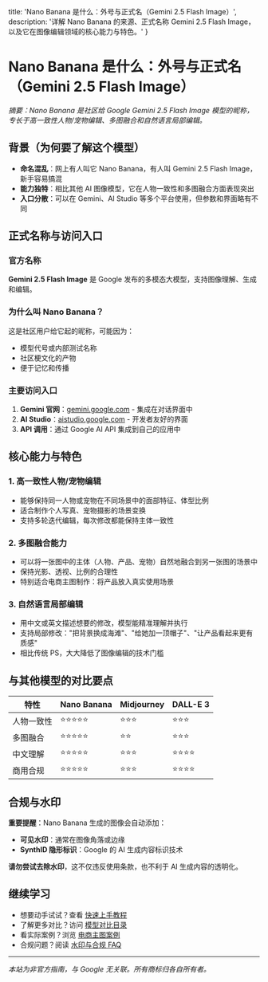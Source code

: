 
  title: 'Nano Banana 是什么：外号与正式名（Gemini 2.5 Flash Image）',
  description: '详解 Nano Banana 的来源、正式名称 Gemini 2.5 Flash Image，以及它在图像编辑领域的核心能力与特色。'
}

# Nano Banana 是什么：外号与正式名（Gemini 2.5 Flash Image）

*摘要：Nano Banana 是社区给 Google Gemini 2.5 Flash Image 模型的昵称，专长于高一致性人物/宠物编辑、多图融合和自然语言局部编辑。*

## 背景（为何要了解这个模型）

- **命名混乱**：网上有人叫它 Nano Banana，有人叫 Gemini 2.5 Flash Image，新手容易搞混
- **能力独特**：相比其他 AI 图像模型，它在人物一致性和多图融合方面表现突出
- **入口分散**：可以在 Gemini、AI Studio 等多个平台使用，但参数和界面略有不同

## 正式名称与访问入口

### 官方名称
**Gemini 2.5 Flash Image** 是 Google 发布的多模态大模型，支持图像理解、生成和编辑。

### 为什么叫 Nano Banana？
这是社区用户给它起的昵称，可能因为：
- 模型代号或内部测试名称
- 社区梗文化的产物
- 便于记忆和传播

### 主要访问入口
1. **Gemini 官网**：[gemini.google.com](https://gemini.google.com) - 集成在对话界面中
2. **AI Studio**：[aistudio.google.com](https://aistudio.google.com) - 开发者友好的界面
3. **API 调用**：通过 Google AI API 集成到自己的应用中

## 核心能力与特色

### 1. 高一致性人物/宠物编辑
- 能够保持同一人物或宠物在不同场景中的面部特征、体型比例
- 适合制作个人写真、宠物摄影的场景变换
- 支持多轮迭代编辑，每次修改都能保持主体一致性

### 2. 多图融合能力
- 可以将一张图中的主体（人物、产品、宠物）自然地融合到另一张图的场景中
- 保持光影、透视、比例的合理性
- 特别适合电商主图制作：将产品放入真实使用场景

### 3. 自然语言局部编辑
- 用中文或英文描述想要的修改，模型能精准理解并执行
- 支持局部修改："把背景换成海滩"、"给她加一顶帽子"、"让产品看起来更有质感"
- 相比传统 PS，大大降低了图像编辑的技术门槛

## 与其他模型的对比要点

| 特性 | Nano Banana | Midjourney | DALL-E 3 |
|------|-------------|------------|----------|
| 人物一致性 | ⭐⭐⭐⭐⭐ | ⭐⭐⭐ | ⭐⭐⭐ |
| 多图融合 | ⭐⭐⭐⭐⭐ | ⭐⭐ | ⭐⭐⭐ |
| 中文理解 | ⭐⭐⭐⭐⭐ | ⭐⭐⭐ | ⭐⭐⭐⭐ |
| 商用合规 | ⭐⭐⭐⭐⭐ | ⭐⭐⭐ | ⭐⭐⭐⭐ |

## 合规与水印

**重要提醒**：Nano Banana 生成的图像会自动添加：
- **可见水印**：通常在图像角落或边缘
- **SynthID 隐形标识**：Google 的 AI 生成内容标识技术

**请勿尝试去除水印**，这不仅违反使用条款，也不利于 AI 生成内容的透明化。

## 继续学习

- 想要动手试试？查看 [快速上手教程](/tutorials/get-started)
- 了解更多对比？访问 [模型对比目录](/compare)
- 看实际案例？浏览 [电商主图案例](/cases/ecommerce-main-image)
- 合规问题？阅读 [水印与合规 FAQ](/faq/watermark-and-policy)

---

*本站为非官方指南，与 Google 无关联。所有商标归各自所有者。*
